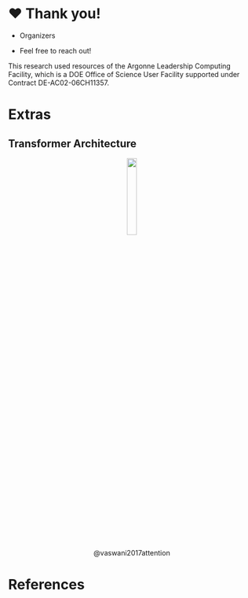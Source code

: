 # ❤️ Thank you! {background-color="white"}

- Organizers
- Feel free to reach out!

    <split even>

    [<i class="fas fa-home"></i>](https://samforeman.dev)
    [<i class="far fa-paper-plane"></i>](mailto:///foremans@anl.gov)
    [<i class="fab fa-twitter"></i>](https://www.twitter.com/saforem2)

    </split>

::: {.callout-note icon=false title="🙏 Acknowledgements" collapse="false"}

This research used resources of the Argonne Leadership Computing Facility,
which is a DOE Office of Science User Facility supported under Contract
DE-AC02-06CH11357.

:::

# Extras


## Transformer Architecture

::: {#fig-transformer style="height:auto; text-align:center;"}

<img src="https://raw.githubusercontent.com/saforem2/llm-lunch-talk/main/docs/assets/diagrams/transformer.svg" width="20%" align="center">

@vaswani2017attention

:::

# References

::: {#refs}
:::

